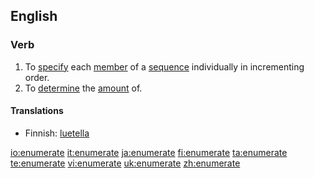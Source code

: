 ==English==

===Verb===
{{en-verb|enumerat|ing}}

# To [[specify]] each [[member]] of a [[sequence]] individually in incrementing order.
# To [[determine]] the [[amount]] of.

====Translations====
{{trans-top|To specify each member of a sequence individually in incrementing order}}
*Finnish: [[luetella]]
{{trans-mid}}
{{trans-bottom}}

{{trans-top|To determine the amount of}}
{{trans-mid}}
{{trans-bottom}}

[[io:enumerate]]
[[it:enumerate]]
[[ja:enumerate]]
[[fi:enumerate]]
[[ta:enumerate]]
[[te:enumerate]]
[[vi:enumerate]]
[[uk:enumerate]]
[[zh:enumerate]]